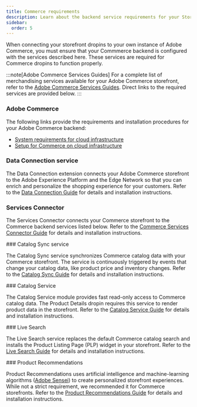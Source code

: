 ```yaml
---
title: Commerce requirements
description: Learn about the backend service requirements for your Storefront.
sidebar:
  order: 5
---
```



When connecting your storefront dropins to your own instance of Adobe Commerce, you must ensure that your Commmerce backend is configured with the services described here. These services are required for Commerce dropins to function properly.

:::note[Adobe Commerce Services Guides]
For a complete list of merchandising services available for your Adobe Commerce storefront, refer to the [Adobe Commerce Services Guides](https://experienceleague.adobe.com/docs/commerce-merchant-services/user-guides/home.html). Direct links to the required services are provided below.
:::

<Tasks>

<Task>

### Adobe Commerce

The following links provide the requirements and installation procedures for your Adobe Commerce backend:

- [System requirements for cloud infrastructure](https://experienceleague.adobe.com/docs/commerce-operations/installation-guide/system-requirements.html)
- [Setup for Commerce on cloud infrastructure](https://experienceleague.adobe.com/docs/commerce-cloud-service/user-guide/overview.html)

</Task>

<Task>

### Data Connection service

The Data Connection extension connects your Adobe Commerce storefront to the Adobe Experience Platform and the Edge Network so that you can enrich and personalize the shopping experience for your customers. Refer to the [Data Connection Guide](https://experienceleague.adobe.com/docs/commerce-merchant-services/data-connection/overview.html) for details and installation instructions.

</Task>

<Task>

### Services Connector

The Services Connector connects your Commerce storefront to the Commerce backend services listed below. Refer to the [Commerce Services Connector Guide](https://experienceleague.adobe.com/en/docs/commerce-merchant-services/user-guides/integration-services/saas) for details and installation instructions.

</Task>

<Task>
### Catalog Sync service

The Catalog Sync service synchronizes Commerce catalog data with your Commerce storefront. The service is continuously triggered by events that change your catalog data, like product price and inventory changes. Refer to the [Catalog Sync Guide](https://experienceleague.adobe.com/en/docs/commerce-merchant-services/user-guides/data-services/catalog-sync) for details and installation instructions.

</Task>

<Task>
### Catalog Service

The Catalog Service module provides fast read-only access to Commerce catalog data. The Product Details dropin requires this service to render product data in the storefront. Refer to the [Catalog Service Guide](https://experienceleague.adobe.com/docs/commerce-merchant-services/catalog-service/guide-overview.html) for details and installation instructions.

</Task>

<Task>
### Live Search

The Live Search service replaces the default Commerce catalog search and installs the Product Listing Page (PLP) widget in your storefront. Refer to the [Live Search Guide](https://experienceleague.adobe.com/docs/commerce-merchant-services/live-search/guide-overview.html) for details and installation instructions.

</Task>

<Task>
### Product Recommendations

Product Recommendations uses artificial intelligence and machine-learning algorithms ([Adobe Sensei](https://business.adobe.com/products/sensei/adobe-sensei.html)) to create personalized storefront experiences. While not a strict requirement, we recommended it for Commerce storefronts. Refer to the [Product Recommendations Guide](https://experienceleague.adobe.com/docs/commerce-merchant-services/product-recommendations/guide-overview.html) for details and installation instructions.

</Task>
</Tasks>
